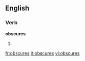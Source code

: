 ==English==

===Verb===
'''obscures'''

# {{third-person singular of|[[obscure]]}}

[[fr:obscures]]
[[it:obscures]]
[[vi:obscures]]